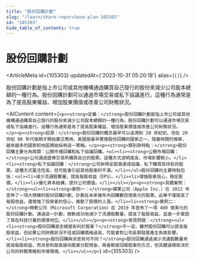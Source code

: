 ```yaml
---
title: "股份回購計劃"
slug: "/learn/share-repurchase-plan-105303"
id: "105303"
hide_table_of_contents: true
---
```



# 股份回購計劃

<ArticleMeta id={105303} updatedAt={'2023-10-31 05:20:18'} alias={`[]`} />
<div className='border-solid border-b border-t-0 my-4 border-[var(--ifm-color-gray-300)]' />

股份回購計劃是指上市公司或其他機構通過購買自己發行的股份來減少公司股本總額的一種行為。股份回購計劃可以通過市場交易或私下協議進行。這種行為通常是為了提高股東權益、增加股東價值或改善公司財務狀況。

<AIContent content={`<p><strong>定義：</strong>股份回購計劃是指上市公司或其他機構通過購買自己發行的股份來減少公司股本總額的一種行為。股份回購計劃可以通過市場交易或私下協議進行。這種行為通常是為了提高股東權益、增加股東價值或改善公司財務狀況。</p><p><strong>起源：</strong>股份回購的概念最早可以追溯到 20 世紀初，但在 20 世紀 80 年代後期才開始廣泛應用。美國是最早實施股份回購的國家之一，隨着時間的推移，越來越多的國家和地區開始採用這一策略。</p><p><strong>類別與特點：</strong>股份回購主要分為兩類：公開市場回購和私下協議回購。<ul><li><strong>公開市場回購：</strong>公司通過證券交易所購買自己的股票。這種方式透明度高，市場影響較小。</li><li><strong>私下協議回購：</strong>公司與特定股東達成協議，私下購買其持有的股票。這種方式靈活性高，但可能會引起其他股東的不滿。</li></ul>股份回購的主要特點包括：<ul><li>減少流通股數量，提高每股收益（EPS）。</li><li>增強股東信心，穩定股價。</li><li>優化資本結構，提升公司價值。</li></ul></p><p><strong>具體案例：</strong><ul><li><strong>案例一：</strong>蘋果公司（Apple Inc.）在 2012 年宣佈了一項大規模的股份回購計劃，計劃在未來幾年內回購數百億美元的股票。此舉不僅提高了每股收益，還增強了投資者的信心，推動了股價的上漲。</li><li><strong>案例二：</strong>微軟公司（Microsoft Corporation）在 2019 年宣佈了一項 400 億美元的股份回購計劃。通過這一計劃，微軟成功地減少了流通股數量，提高了每股收益，並進一步鞏固了其在科技行業的領導地位。</li></ul></p><p><strong>常見問題：</strong><ul><li><strong>股份回購是否總是有利於股東？</strong>不一定。雖然股份回購可以提高每股收益，但如果公司財務狀況不佳或回購價格過高，可能會對公司長期發展產生負面影響。</li><li><strong>股份回購與派息有何不同？</strong>股份回購通過減少流通股數量來提高每股收益，而派息則是直接向股東分配現金。兩者都是回報股東的方式，但具體選擇取決於公司的財務策略和市場環境。</li></ul></p>`} id={105303} />
